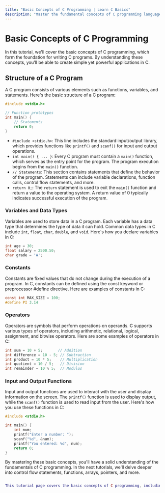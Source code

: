```yaml
---
title: "Basic Concepts of C Programming | Learn C Basics"
description: "Master the fundamental concepts of C programming language. Explore the structure of a C program, variables, data types, constants, operators, and input/output functions."
---
```


# Basic Concepts of C Programming

In this tutorial, we'll cover the basic concepts of C programming, which form the foundation for writing C programs. By understanding these concepts, you'll be able to create simple yet powerful applications in C.

## Structure of a C Program

A C program consists of various elements such as functions, variables, and statements. Here's the basic structure of a C program:

```c
#include <stdio.h>

// Function prototypes
int main() {
    // Statements
    return 0;
}
```
- `#include <stdio.h>`: This line includes the standard input/output library, which provides functions like `printf()` and `scanf()` for input and output operations.
- `int main() { ... }`: Every C program must contain a `main()` function, which serves as the entry point for the program. The program execution begins from the `main()` function.
- `// Statements`: This section contains statements that define the behavior of the program. Statements can include variable declarations, function calls, control flow statements, and more.
- `return 0;`: The `return` statement is used to exit the `main()` function and return a value to the operating system. A return value of 0 typically indicates successful execution of the program.
### Variables and Data Types
Variables are used to store data in a C program. Each variable has a data type that determines the type of data it can hold. Common data types in C include `int`, `float`, `char`, `double`, and `void`. Here's how you declare variables in C:

```c
int age = 30;
float salary = 2500.50;
char grade = 'A';
```
### Constants
Constants are fixed values that do not change during the execution of a program. In C, constants can be defined using the const keyword or preprocessor #define directive. Here are examples of constants in C:

```c
const int MAX_SIZE = 100;
#define PI 3.14
```
### Operators
Operators are symbols that perform operations on operands. C supports various types of operators, including arithmetic, relational, logical, assignment, and bitwise operators. Here are some examples of operators in C:

```c
int sum = 10 + 5;       // Addition
int difference = 10 - 5; // Subtraction
int product = 10 * 5;    // Multiplication
int quotient = 10 / 5;   // Division
int remainder = 10 % 5;  // Modulus
```
### Input and Output Functions
Input and output functions are used to interact with the user and display information on the screen. The `printf()` function is used to display output, while the `scanf()` function is used to read input from the user. Here's how you use these functions in C:

```c
#include <stdio.h>

int main() {
    int num;
    printf("Enter a number: ");
    scanf("%d", &num);
    printf("You entered: %d", num);
    return 0;
}
```
By mastering these basic concepts, you'll have a solid understanding of the fundamentals of C programming. In the next tutorials, we'll delve deeper into control flow statements, functions, arrays, pointers, and more.

```lua

This tutorial page covers the basic concepts of C programming, including the structure of a C program, variables and data types, constants, operators, and input/output functions, in MDX format.
```

